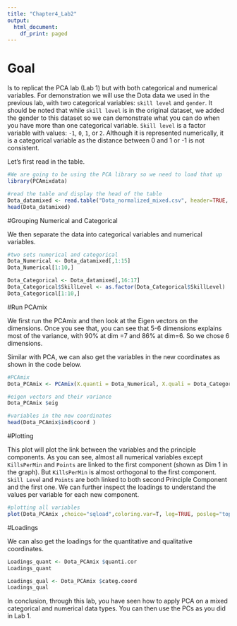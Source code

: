 ```yaml
---
title: "Chapter4_Lab2"
output:
  html_document:
    df_print: paged
---
```

# Goal

Is to replicat the PCA lab (Lab 1) but with both categorical and numerical variables. For demonstration we will use the Dota data we used in the previous lab, with two categorical variables: `skill level` and `gender`. It should be noted that while `skill level` is in the original dataset, we added the gender to this dataset so we can demonstrate what you can do when you have more than one categorical variable. `Skill level` is a factor variable with values: `-1`, `0`, `1`, or `2`. Although it is represented numerically, it is a categorical variable as the distance between 0 and 1 or -1 is not consistent. 

Let's first read in the table. 

```r
#We are going to be using the PCA library so we need to load that up
library(PCAmixdata)

#read the table and display the head of the table
Dota_datamixed <- read.table("Dota_normalized_mixed.csv", header=TRUE, sep=",")
head(Dota_datamixed)
```

#Grouping Numerical and Categorical 

We then separate the data into categorical variables and numerical variables. 

```r
#two sets numerical and categorical
Dota_Numerical <- Dota_datamixed[,1:15]
Dota_Numerical[1:10,]

Dota_Categorical <- Dota_datamixed[,16:17]
Dota_Categorical$SkillLevel <- as.factor(Dota_Categorical$SkillLevel)
Dota_Categorical[1:10,]
```

#Run PCAmix

We first run the PCAmix and then look at the Eigen vectors on the dimensions. 
Once you see that, you can see that 5-6 dimensions explains most of the variance, with 90% at dim =7 and 86% at dim=6. So we chose 6 dimensions. 

Similar with PCA, we can also get the variables in the new coordinates as shown in the code below. 
```r
#PCAmix
Dota_PCAmix <- PCAmix(X.quanti = Dota_Numerical, X.quali = Dota_Categorical, ndim=6, graph=FALSE)

#eigen vectors and their variance
Dota_PCAmix $eig

#variables in the new coordinates
head(Dota_PCAmix$ind$coord )

```

#Plotting

This plot will plot the link between the variables and the principle components. As you can see, almost all numerical variables except `KillsPerMin` and `Points` are linked to the first component (shown as Dim 1 in the graph). But `KillsPerMin` is almost orthogonal to the first component. `Skill Leve`l and `Points` are both linked to both second Principle Component and the first one. We can further inspect the loadings to understand the values per variable for each new component. 
```r
#plotting all variables
plot(Dota_PCAmix ,choice="sqload",coloring.var=T, leg=TRUE, posleg="topright", main="(d) All variables")
```

#Loadings 

We can also get the loadings for the quantitative and qualitative coordinates. 
```r

Loadings_quant <- Dota_PCAmix $quanti.cor
Loadings_quant

Loadings_qual <- Dota_PCAmix $categ.coord
Loadings_qual

```

In conclusion, through this lab, you have seen how to apply PCA on a mixed categorical and numerical data types. You can then use the PCs as you did in Lab 1. 